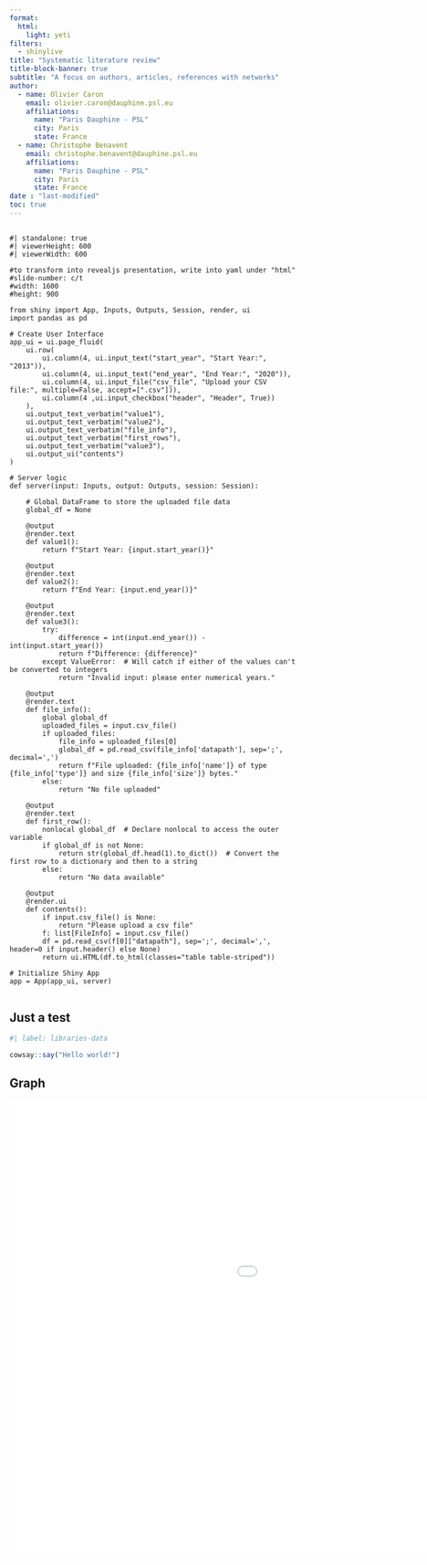 ```yaml
---
format:
  html:
    light: yeti
filters:
  - shinylive
title: "Systematic literature review"
title-block-banner: true
subtitle: "A focus on authors, articles, references with networks"
author:
  - name: Olivier Caron
    email: olivier.caron@dauphine.psl.eu
    affiliations: 
      name: "Paris Dauphine - PSL"
      city: Paris
      state: France
  - name: Christophe Benavent
    email: christophe.benavent@dauphine.psl.eu
    affiliations: 
      name: "Paris Dauphine - PSL"
      city: Paris
      state: France
date : "last-modified"
toc: true
---
```


## 
:::{.column-page}
```shinylive-python
#| standalone: true
#| viewerHeight: 600
#| viewerWidth: 600

#to transform into revealjs presentation, write into yaml under "html"
#slide-number: c/t
#width: 1600
#height: 900

from shiny import App, Inputs, Outputs, Session, render, ui
import pandas as pd

# Create User Interface
app_ui = ui.page_fluid(
    ui.row(
        ui.column(4, ui.input_text("start_year", "Start Year:", "2013")),
        ui.column(4, ui.input_text("end_year", "End Year:", "2020")),
        ui.column(4, ui.input_file("csv_file", "Upload your CSV file:", multiple=False, accept=[".csv"])),
        ui.column(4 ,ui.input_checkbox("header", "Header", True))
    ),
    ui.output_text_verbatim("value1"),
    ui.output_text_verbatim("value2"),
    ui.output_text_verbatim("file_info"),
    ui.output_text_verbatim("first_rows"),
    ui.output_text_verbatim("value3"),
    ui.output_ui("contents")
)

# Server logic
def server(input: Inputs, output: Outputs, session: Session):

    # Global DataFrame to store the uploaded file data
    global_df = None

    @output
    @render.text
    def value1():
        return f"Start Year: {input.start_year()}"

    @output
    @render.text
    def value2():
        return f"End Year: {input.end_year()}"
    
    @output
    @render.text
    def value3():
        try:
            difference = int(input.end_year()) - int(input.start_year())
            return f"Difference: {difference}"
        except ValueError:  # Will catch if either of the values can't be converted to integers
            return "Invalid input: please enter numerical years."

    @output
    @render.text
    def file_info():
        global global_df
        uploaded_files = input.csv_file()
        if uploaded_files:
            file_info = uploaded_files[0]
            global_df = pd.read_csv(file_info['datapath'], sep=';', decimal=',')
            return f"File uploaded: {file_info['name']} of type {file_info['type']} and size {file_info['size']} bytes."
        else:
            return "No file uploaded"
            
    @output
    @render.text
    def first_row():
        nonlocal global_df  # Declare nonlocal to access the outer variable
        if global_df is not None:
            return str(global_df.head(1).to_dict())  # Convert the first row to a dictionary and then to a string
        else:
            return "No data available"
    
    @output
    @render.ui
    def contents():
        if input.csv_file() is None:
            return "Please upload a csv file"
        f: list[FileInfo] = input.csv_file()
        df = pd.read_csv(f[0]["datapath"], sep=';', decimal=',', header=0 if input.header() else None)
        return ui.HTML(df.to_html(classes="table table-striped"))

# Initialize Shiny App
app = App(app_ui, server)


```
:::

## Just a test

```r
#| label: libraries-data

cowsay::say("Hello world!")
```

## Graph

```{=html}
<iframe width="1400" height="800" src="docs/2013_2017_sigma_test.html" title="Sigma graph" frameborder=0 class="column-page-inset"></iframe>
```
